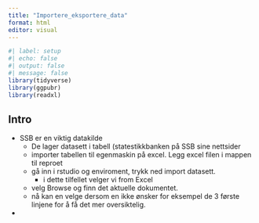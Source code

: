 ```yaml
---
title: "Importere_eksportere_data"
format: html
editor: visual
---
```


```r
#| label: setup
#| echo: false
#| output: false
#| message: false
library(tidyverse)
library(ggpubr)
library(readxl)
```

## Intro

-   SSB er en viktig datakilde
    -   De lager datasett i tabell (statestikkbanken på SSB sine nettsider
    -   importer tabellen til egenmaskin på excel. Legg excel filen i mappen til reproet
    -   gå inn i rstudio og enviroment, trykk ned import datasett.
        -   i dette tilfellet velger vi from Excel
    -   velg Browse og finn det aktuelle dokumentet.
    -   nå kan en velge dersom en ikke ønsker for eksempel de 3 første linjene for å få det mer oversiktelig.
-   
